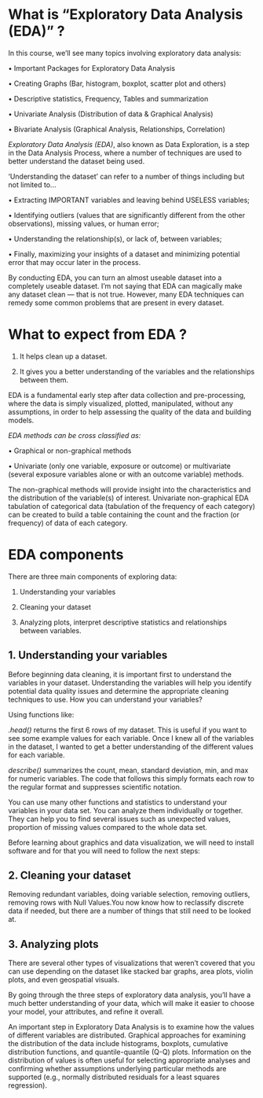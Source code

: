 # What is "Exploratory Data Analysis (EDA)" ?


In this course, we’ll see many topics involving exploratory data analysis:

•	Important Packages for Exploratory Data Analysis 

•	Creating Graphs (Bar, histogram, boxplot, scatter plot and others)

•	Descriptive statistics, Frequency, Tables and summarization

•	Univariate Analysis (Distribution of data & Graphical Analysis)

•	Bivariate Analysis (Graphical Analysis, Relationships, Correlation)

*Exploratory Data Analysis (EDA)*, also known as Data Exploration, is a step in the Data Analysis Process, where a number of techniques are used to better understand the dataset being used.

‘Understanding the dataset’ can refer to a number of things including but not limited to…

•	Extracting IMPORTANT variables and leaving behind USELESS variables;

•	Identifying outliers (values that are significantly different from the other observations), missing values, or human error;

•	Understanding the relationship(s), or lack of, between variables;

•	Finally, maximizing your insights of a dataset and minimizing potential error that may occur later in the process.
		
By conducting EDA, you can turn an almost useable dataset into a completely useable dataset. I’m not saying that EDA can magically make any dataset clean — that is not true. However, many EDA techniques can remedy some common problems that are present in every dataset.

# What to expect from EDA ?

1. It helps clean up a dataset.

2. It gives you a better understanding of the variables and the relationships between them.

EDA is a fundamental early step after data collection and pre-processing, where the data is simply visualized, plotted, manipulated, without any assumptions, in order to help assessing the quality of the data and building models.

*EDA methods can be cross classified as:*

• Graphical or non-graphical methods 

• Univariate (only one variable, exposure or outcome) or multivariate (several exposure variables alone or with an outcome variable) methods.

The non-graphical methods will provide insight into the characteristics and the distribution of the variable(s) of interest. Univariate non-graphical EDA tabulation of categorical data (tabulation of the frequency of each category) can be created to build a table containing the count and the fraction (or frequency) of data of each category.

# EDA components

There are three main components of exploring data:

1.	Understanding your variables

2.	Cleaning your dataset

3.	Analyzing plots, interpret descriptive statistics and relationships between variables.

## 1. Understanding your variables

Before beginning data cleaning, it is important first to understand the variables in your dataset. Understanding the variables will help you identify potential data quality issues and determine the appropriate cleaning techniques to use. How you can understand your variables?

Using functions like:

*.head()* returns the first 6 rows of my dataset. This is useful if you want to see some example values for each variable. Once I knew all of the variables in the dataset, I wanted to get a better understanding of the different values for each variable.

*describe()* summarizes the count, mean, standard deviation, min, and max for numeric variables. The code that follows this simply formats each row to the regular format and suppresses scientific notation.

You can use many other functions and statistics to understand your variables in your data set. You can analyze them individually or together. They can help you to find several issues such as unexpected values, proportion of missing values compared to the whole data set.

Before learning about graphics and data visualization, we will need to install software and for that you will need to follow the next steps:

## 2. Cleaning your dataset

Removing redundant variables, doing variable selection, removing outliers, removing rows with Null Values.You now know how to reclassify discrete data if needed, but there are a number of things that still need to be looked at.

## 3. Analyzing plots 

There are several other types of visualizations that weren’t covered that you can use depending on the dataset like stacked bar graphs, area plots, violin plots, and even geospatial visuals.

By going through the three steps of exploratory data analysis, you’ll have a much better understanding of your data, which will make it easier to choose your model, your attributes, and refine it overall.

An important step in Exploratory Data Analysis is to examine how the values of different variables are distributed. Graphical approaches for examining the distribution of the data include histograms, boxplots, cumulative distribution functions, and quantile-quantile (Q-Q) plots. Information on the distribution of values is often useful for selecting appropriate analyses and confirming whether assumptions underlying particular methods are supported (e.g., normally distributed residuals for a least squares regression).

